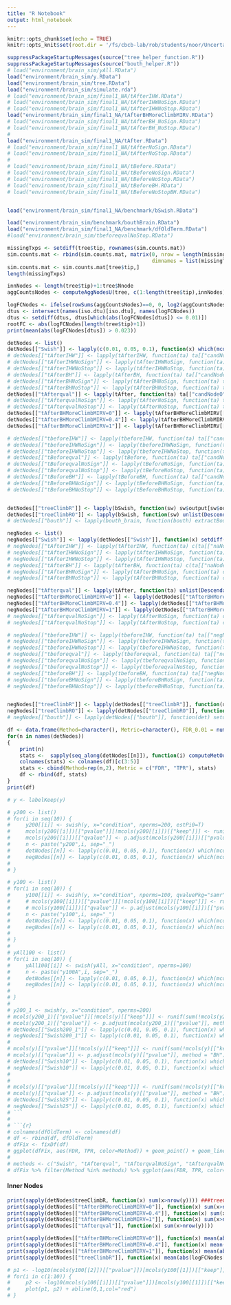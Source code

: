 ```yaml
---
title: "R Notebook"
output: html_notebook
---
```




```r
knitr::opts_chunk$set(echo = TRUE)
knitr::opts_knit$set(root.dir = '/fs/cbcb-lab/rob/students/noor/Uncertainity/treeTerminusScripts')
```

```r
suppressPackageStartupMessages(source("tree_helper_function.R"))
suppressPackageStartupMessages(source("bouth_helper.R"))
# load("environment/brain_sim/yAll.RData")
load("environment/brain_sim/y.RData")
load("environment/brain_sim/tree.RData")
load("environment/brain_sim/simulate.rda")
# load("environment/brain_sim/final1_NA/tAfterIHW.RData")
# load("environment/brain_sim/final1_NA/tAfterIHWNoSign.RData")
# load("environment/brain_sim/final1_NA/tAfterIHWNoStop.RData")
load("environment/brain_sim/final1_NA/tAfterBHMoreClimbMIRV.RData")
# load("environment/brain_sim/final1_NA/tAfterBH_NoSign.RData")
# load("environment/brain_sim/final1_NA/tAfterBH_NoStop.RData")
# 
load("environment/brain_sim/final1_NA/tAfter.RData")
# load("environment/brain_sim/final1_NA/tAfterNoSign.RData")
# load("environment/brain_sim/final1_NA/tAfterNoStop.RData")
# 
# load("environment/brain_sim/final1_NA/tBefore.RData")
# load("environment/brain_sim/final1_NA/tBeforeNoSign.RData")
# load("environment/brain_sim/final1_NA/tBeforeNoStop.RData")
# load("environment/brain_sim/final1_NA/tBeforeBH.RData")
# load("environment/brain_sim/final1_NA/tBeforeNoStopBH.RData")


load("environment/brain_sim/final1_NA/benchmark/bSwish.RData")

load("environment/brain_sim/benchmark/bouthBrain.RData")
load("environment/brain_sim/final1_NA/benchmark/dfOldTerm.RData")
#load("environment/brain_sim/tbeforeqvalNoStop.RData")
```

```r
missingTxps <- setdiff(tree$tip, rownames(sim.counts.mat))
sim.counts.mat <- rbind(sim.counts.mat, matrix(0, nrow = length(missingTxps), ncol = ncol(sim.counts.mat),
                                               dimnames = list(missingTxps, colnames(sim.counts.mat))))
sim.counts.mat <- sim.counts.mat[tree$tip,]
length(missingTxps)

innNodes <- length(tree$tip)+1:tree$Nnode
aggCountsNodes <- computeAggNodesU(tree, c(1:length(tree$tip),innNodes), sim.counts.mat)

logFCNodes <- ifelse(rowSums(aggCountsNodes)==0, 0, log2(aggCountsNodes[,2]/aggCountsNodes[,1]))
dtus <- intersect(names(iso.dtu)[iso.dtu], names(logFCNodes))
dtus <- setdiff(dtus, dtus[which(abs(logFCNodes[dtus]) <= 0.01)])
rootFC <- abs(logFCNodes[length(tree$tip)+1])
print(mean(abs(logFCNodes[dtus]) > 0.023))
```

```r
detNodes <- list()
detNodes[["Swish"]] <- lapply(c(0.01, 0.05, 0.1), function(x) which(mcols(y)[,"qvalue"] <= x ))
# detNodes[["tAfterIHW"]] <- lapply(tAfterIHW, function(ta) ta[["candNodeO"]])
# detNodes[["tAfterIHWNoSign"]] <- lapply(tAfterIHWNoSign, function(ta) ta[["candNodeO"]])
# detNodes[["tAfterIHWNoStop"]] <- lapply(tAfterIHWNoStop, function(ta) ta[["candNodeO"]])
# detNodes[["tAfterBH"]] <- lapply(tAfterBH, function(ta) ta[["candNodeO"]])
# detNodes[["tAfterBHNoSign"]] <- lapply(tAfterBHNoSign, function(ta) ta[["candNodeO"]])
# detNodes[["tAfterBHNoStop"]] <- lapply(tAfterBHNoStop, function(ta) ta[["candNodeO"]])
detNodes[["tAfterqval"]] <- lapply(tAfter, function(ta) ta[["candNodeO"]])
# detNodes[["tAfterqvalNoSign"]] <- lapply(tAfterNoSign, function(ta) ta[["candNodeO"]])
# detNodes[["tAfterqvalNoStop"]] <- lapply(tAfterNoStop, function(ta) ta[["candNodeO"]])
detNodes[["tAfterBHMoreClimbMIRV=0"]] <- lapply(tAfterBHMoreClimbMIRV[[1]], function(ta) ta)
detNodes[["tAfterBHMoreClimbMIRV=0.4"]] <- lapply(tAfterBHMoreClimbMIRV[[2]], function(ta) ta)
detNodes[["tAfterBHMoreClimbMIRV=1"]] <- lapply(tAfterBHMoreClimbMIRV[[3]], function(ta) ta)

# detNodes[["tbeforeIHW"]] <- lapply(tbeforeIHW, function(ta) ta[["candNodeO"]])
# detNodes[["tbeforeIHWNoSign"]] <- lapply(tbeforeIHWNoSign, function(ta) ta[["candNodeO"]])
# detNodes[["tbeforeIHWNoStop"]] <- lapply(tbeforeIHWNoStop, function(ta) ta[["candNodeO"]])
# detNodes[["tBeforeqval"]] <- lapply(tBefore, function(ta) ta[["candNodeO"]])
# detNodes[["tBeforeqvalNoSign"]] <- lapply(tBeforeNoSign, function(ta) ta[["candNodeO"]])
# detNodes[["tBeforeqvalNoStop"]] <- lapply(tBeforeNoStop, function(ta) ta[["candNodeO"]])
# detNodes[["tBeforeBH"]] <- lapply(tBeforeBH, function(ta) ta[["candNodeO"]])
# detNodes[["tBeforeBHNoSign"]] <- lapply(tBeforeBHNoSign, function(ta) ta[["candNodeO"]])
# detNodes[["tBeforeBHNoStop"]] <- lapply(tBeforeBHNoStop, function(ta) ta[["candNodeO"]])


detNodes[["treeClimbR"]] <- lapply(bSwish, function(sw) sw$output[sw$output$signal.node,][["node"]])
detNodes[["treeClimbRO"]] <- lapply(bSwish, function(sw) unlist(Descendants(tree,sw$output[sw$output$signal.node,][["node"]])))
# detNodes[["bouth"]] <- lapply(bouth_brain, function(bouth) extractBouthNodes(bouth, y))
```

```r
negNodes <- list()
negNodes[["Swish"]] <- lapply(detNodes[["Swish"]], function(x) setdiff(seq(nrow(y)), x))
# negNodes[["tAfterIHW"]] <- lapply(tAfterIHW, function(ta) c(ta[["naNodeO"]], ta[["negNodeO"]]))
# negNodes[["tAfterIHWNoSign"]] <- lapply(tAfterIHWNoSign, function(ta) c(ta[["naNodeO"]],ta[["negNodeO"]]))
# negNodes[["tAfterIHWNoStop"]] <- lapply(tAfterIHWNoStop, function(ta) c(ta[["naNodeO"]],ta[["negNodeO"]]))
# negNodes[["tAfterBH"]] <- lapply(tAfterBH, function(ta) c(ta[["naNodeO"]],ta[["negNodeO"]]))
# negNodes[["tAfterBHNoSign"]] <- lapply(tAfterBHNoSign, function(ta) c(ta[["naNodeO"]],ta[["negNodeO"]]))
# negNodes[["tAfterBHNoStop"]] <- lapply(tAfterBHNoStop, function(ta) c(ta[["naNodeO"]],ta[["negNodeO"]]))

negNodes[["tAfterqval"]] <- lapply(tAfter, function(ta) unlist(Descendants(tree, c(ta[["naNodeO"]],ta[["negNodeO"]]))))
negNodes[["tAfterBHMoreClimbMIRV=0"]] <- lapply(detNodes[["tAfterBHMoreClimbMIRV=0"]], function(nodes) setdiff(seq(nrow(y)), unlist(Descendants(tree, nodes)))) 
negNodes[["tAfterBHMoreClimbMIRV=0.4"]] <- lapply(detNodes[["tAfterBHMoreClimbMIRV=0.4"]], function(nodes) setdiff(seq(nrow(y)), unlist(Descendants(tree, nodes)))) 
negNodes[["tAfterBHMoreClimbMIRV=1"]] <- lapply(detNodes[["tAfterBHMoreClimbMIRV=1"]], function(nodes) setdiff(seq(nrow(y)), unlist(Descendants(tree, nodes)))) 
# negNodes[["tAfterqvalNoSign"]] <- lapply(tAfterNoSign, function(ta) c(ta[["naNodeO"]],ta[["negNodeO"]]))
# negNodes[["tAfterqvalNoStop"]] <- lapply(tAfterNoStop, function(ta) c(ta[["naNodeO"]],ta[["negNodeO"]]))

# negNodes[["tbeforeIHW"]] <- lapply(tbeforeIHW, function(ta) ta[["negNodeO"]])
# negNodes[["tbeforeIHWNoSign"]] <- lapply(tbeforeIHWNoSign, function(ta) ta[["negNodeO"]])
# negNodes[["tbeforeIHWNoStop"]] <- lapply(tbeforeIHWNoStop, function(ta) ta[["negNodeO"]])
# negNodes[["tbeforeqval"]] <- lapply(tbeforeqval, function(ta) ta[["negNodeO"]])
# negNodes[["tbeforeqvalNoSign"]] <- lapply(tbeforeqvalNoSign, function(ta) ta[["negNodeO"]])
# negNodes[["tbeforeqvalNoStop"]] <- lapply(tbeforeqvalNoStop, function(ta) ta[["negNodeO"]])
# negNodes[["tbeforeBH"]] <- lapply(tbeforeBH, function(ta) ta[["negNodeO"]])
# negNodes[["tbeforeBHNoSign"]] <- lapply(tbeforeBHNoSign, function(ta) ta[["negNodeO"]])
# negNodes[["tbeforeBHNoStop"]] <- lapply(tbeforeBHNoStop, function(ta) ta[["negNodeO"]])


negNodes[["treeClimbR"]] <- lapply(detNodes[["treeClimbR"]], function(det) setdiff(seq(nrow(y)), unlist(Descendants(tree, det))))
negNodes[["treeClimbRO"]] <- lapply(detNodes[["treeClimbRO"]], function(det) setdiff(seq(nrow(y)), det))
# negNodes[["bouth"]] <- lapply(detNodes[["bouth"]], function(det) setdiff(seq(nrow(y)), unlist(Descendants(tree, det))))

df <- data.frame(Method=character(), Metric=character(), FDR_0.01 = numeric(), FDR_0.05 = numeric(), FDR_0.10 = numeric())
for(n in names(detNodes))
{
    print(n)
    stats <-  sapply(seq_along(detNodes[[n]]), function(i) computeMetOut(detNodes[[n]][[i]], logFCNodes, tree = tree, negNodes = negNodes[[n]][[i]], lfcThresh = rootFC-0.001))
    colnames(stats) <- colnames(df)[c(3:5)]
    stats <- cbind(Method=rep(n,2), Metric = c("FDR", "TPR"), stats)
    df <- rbind(df, stats)
}
print(df)

# y <- labelKeep(y)

# y200 <- list()
# for(i in seq(10)) {
#     y200[[i]] <- swish(y, x="condition", nperms=200, estPi0=T)
#     mcols(y200[[i]])[["pvalue"]][!mcols(y200[[i]])[["keep"]]] <- runif(sum(!mcols(y200[[i]])[["keep"]]),0,1)
#     mcols(y200[[i]])[["qvalue"]] <- p.adjust(mcols(y200[[i]])[["pvalue"]], method = "BH")
#     n <- paste("y200",i, sep="_")
#     detNodes[[n]] <- lapply(c(0.01, 0.05, 0.1), function(x) which(mcols(y200[[i]])[,"qvalue"] <= x ))
#     negNodes[[n]] <- lapply(c(0.01, 0.05, 0.1), function(x) which(mcols(y200[[i]])[,"qvalue"] > x ))
#     
# }

# y100 <- list()
# for(i in seq(10)) {
#     y100[[i]] <- swish(y, x="condition", nperms=100, qvaluePkg="samr")
#     # mcols(y100[[i]])[["pvalue"]][!mcols(y100[[i]])[["keep"]]] <- runif(sum(!mcols(y100[[i]])[["keep"]]),0,1)
#     # mcols(y100[[i]])[["qvalue"]] <- p.adjust(mcols(y100[[i]])[["pvalue"]], method = "BH")
#     n <- paste("y100",i, sep="_")
#     detNodes[[n]] <- lapply(c(0.01, 0.05, 0.1), function(x) which(mcols(y100[[i]])[,"qvalue"] <= x ))
#     negNodes[[n]] <- lapply(c(0.01, 0.05, 0.1), function(x) which(mcols(y100[[i]])[,"qvalue"] > x ))
#     
# }
# 
# yAll100 <- list()
# for(i in seq(10)) {
#     yAll100[[i]] <- swish(yAll, x="condition", nperms=100)
#     n <- paste("y100A",i, sep="_")
#     detNodes[[n]] <- lapply(c(0.01, 0.05, 0.1), function(x) which(mcols(yAll100[[i]])[,"qvalue"] <= x ))
#     negNodes[[n]] <- lapply(c(0.01, 0.05, 0.1), function(x) which(mcols(yAll100[[i]])[,"qvalue"] > x ))
#     
# }
# 
# y200_1 <- swish(y, x="condition", nperms=200)
# mcols(y200_1)[["pvalue"]][!mcols(y)[["keep"]]] <- runif(sum(!mcols(y200_1)[["keep"]]),0.1,1)
# mcols(y200_1)[["qvalue"]] <- p.adjust(mcols(y200_1)[["pvalue"]], method = "BH")
# detNodes[["Swish200_1"]] <- lapply(c(0.01, 0.05, 0.1), function(x) which(mcols(y200_2)[,"qvalue"] <= x ))
# negNodes[["Swish200_1"]] <- lapply(c(0.01, 0.05, 0.1), function(x) which(mcols(y200_2)[,"qvalue"] > x ))
# 
# mcols(y)[["pvalue"]][!mcols(y)[["keep"]]] <- runif(sum(!mcols(y)[["keep"]]),0.1,1)
# mcols(y)[["qvalue"]] <- p.adjust(mcols(y)[["pvalue"]], method = "BH")
# detNodes[["Swish10"]] <- lapply(c(0.01, 0.05, 0.1), function(x) which(mcols(y)[,"qvalue"] <= x ))
# negNodes[["Swish10"]] <- lapply(c(0.01, 0.05, 0.1), function(x) which(mcols(y)[,"qvalue"] > x ))
# 
# 
# mcols(y)[["pvalue"]][!mcols(y)[["keep"]]] <- runif(sum(!mcols(y)[["keep"]]),0.1,1)
# mcols(y)[["qvalue"]] <- p.adjust(mcols(y)[["pvalue"]], method = "BH")
# detNodes[["Swish25"]] <- lapply(c(0.01, 0.05, 0.1), function(x) which(mcols(y)[,"qvalue"] <= x ))
# negNodes[["Swish25"]] <- lapply(c(0.01, 0.05, 0.1), function(x) which(mcols(y)[,"qvalue"] > x ))
# ```
# 
# ```{r}
# colnames(dfOldTerm) <- colnames(df)
# df <- rbind(df, dfOldTerm)
# dfFix <- fixDf(df)
# ggplot(dfFix, aes(FDR, TPR, color=Method)) + geom_point() + geom_line()
# 
# methods <- c("Swish", "tAfterqval", "tAfterqvalNoSign", "tAfterqvalNoStop", "tbeforeqval", "tbeforeqval", "tbeforeqvalNoSign", "tbeforeqvalNoStop", "terminus_orig", "treeClimbR")
# dfFix %>% filter(Method %in% methods) %>% ggplot(aes(FDR, TPR, color=Method)) + geom_point() + geom_line()
```
#### Inner Nodes
```r
print(sapply(detNodes$treeClimbR, function(x) sum(x>nrow(y)))) ###treeClimbR
print(sapply(detNodes[["tAfterBHMoreClimbMIRV=0"]], function(x) sum(x>nrow(y)))) ##the methods
print(sapply(detNodes[["tAfterBHMoreClimbMIRV=0.4"]], function(x) sum(x>nrow(y))))
print(sapply(detNodes[["tAfterBHMoreClimbMIRV=1"]], function(x) sum(x>nrow(y))))
print(sapply(detNodes[["tAfterqval"]], function(x) sum(x>nrow(y))))
```

```r
print(sapply(detNodes[["tAfterBHMoreClimbMIRV=0"]], function(x) mean(abs(logFCNodes[x[x>nrow(y)]]) < rootFC)))
print(sapply(detNodes[["tAfterBHMoreClimbMIRV=0.4"]], function(x) mean(abs(logFCNodes[x[x>nrow(y)]]) < rootFC)))
print(sapply(detNodes[["tAfterBHMoreClimbMIRV=1"]], function(x) mean(abs(logFCNodes[x[x>nrow(y)]]) < rootFC)))
print(sapply(detNodes[["treeClimbR"]], function(x) mean(abs(logFCNodes[x[x>nrow(y)]]) < rootFC)))
```

```r
# p1 <- -log10(mcols(y100[[2]])[["pvalue"]])[mcols(y100[[1]])[["keep"]]]
# for(i in c(1:10)) {
#     p2 <- -log10(mcols(y100[[i]])[["pvalue"]])[mcols(y100[[1]])[["keep"]]]
#     plot(p1, p2) + abline(0,1,col="red")    
# }

```
<!-- ```{r} -->
<!-- print(length(unlist(Descendants(tree,tAfterIHWStop[["candNodeO"]],"tip")))) -->
<!-- ``` -->